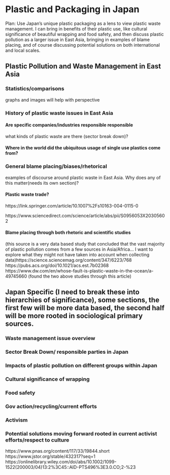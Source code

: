 # Plastic and Packaging in Japan

Plan: Use Japan's unique plastic packaging as a lens to view plastic waste management. I can bring in benefits of their plastic use, like cultural significance of beautiful wrapping and food safety, and then discuss plastic pollution as a larger issue in East Asia, bringing in examples of blame placing, and of course discussing potential solutions on both international and local scales. 

## Plastic Pollution and Waste Management in East Asia 

### Statistics/comparisons

graphs and images will help with perspective

### History of plastic waste issues in East Asia

#### Are specific companies/industries responsible responsible

what kinds of plastic waste are there (sector break down)? 

#### Where in the world did the ubiquitous usage of single use plastics come from?

### General blame placing/biases/rhetorical 

examples of discourse around plastic waste in East Asia. Why does any of this matter(needs its own section)?

#### Plastic waste trade? 

https://link.springer.com/article/10.1007%2Fs10163-004-0115-0

https://www.sciencedirect.com/science/article/abs/pii/S0956053X20305602

#### Blame placing through both rhetoric and scientific studies

(this source is a very data based study that concluded that the vast majority of plastic pollution comes from a few sources in Asia/Africa… I want to explore what they might not have taken into account when collecting data)https://science.sciencemag.org/content/347/6223/768
https://pubs.acs.org/doi/10.1021/acs.est.7b02368
https://www.dw.com/en/whose-fault-is-plastic-waste-in-the-ocean/a-49745660 (found the two above studies through this article)

## Japan Specific (I need to break these into hierarchies of significance), some sections, the first  few will be more data based, the second half will be more rooted in sociological primary sources.

### Waste management issue overview

### Sector Break Down/ responsible parties in Japan

### Impacts of plastic pollution on different groups within Japan

### Cultural significance of wrapping

### Food safety

### Gov action/recycling/current efforts

### Activism

### Potential solutions moving forward rooted in current activist efforts/respect to culture
https://www.pnas.org/content/117/33/19844.short
https://www.jstor.org/stable/432317?seq=1
https://onlinelibrary.wiley.com/doi/abs/10.1002/1099-1522(200003/04)13:2%3C45::AID-PTS496%3E3.0.CO;2-%23 




